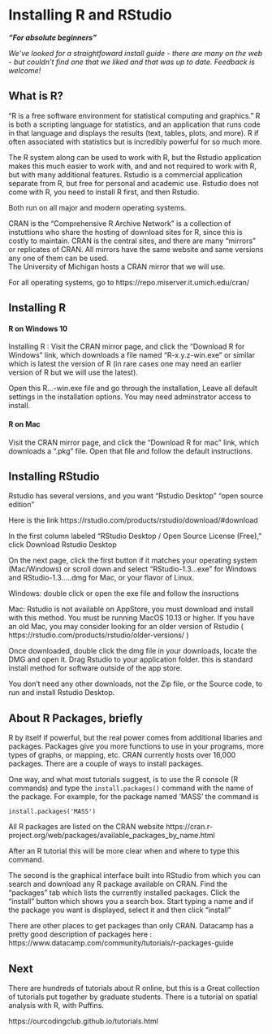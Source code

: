 
# Installing R and RStudio

***"For absolute beginners"***

*We've looked for a straightfoward install guide  - there are many on the web - but couldn't find one that we liked and that was up to date.  Feedback is welcome! *  

## What is R?

"R is a free software environment for statistical computing and graphics."  R is both a scripting language for statistics, and an application that runs code in that language and displays the results (text, tables, plots, and more).    R if often associated with statistics but is incredibly powerful for so much more.  

The R system along can be used to work with R, but the Rstudio application makes this
much easier to work with, and and not required to work with R, but with many additional features.  Rstudio is a commercial application separate from R, but free for personal and academic use.  Rstudio does not come with R, you need to install R first, and then Rstudio. 

Both run on all major and modern operating systems.   

CRAN is the "Comprehensive R Archive Network" is a collection of instuttions who 
share the hosting of download sites for R, since this is costly to maintain.  CRAN 
is the central sites, and there are many "mirrors" or replicates of CRAN.  All mirrors
have the same website and same versions any one of them can be used.  
The University of Michigan hosts a CRAN mirror that we will use. 

For all operating systems, go to https://repo.miserver.it.umich.edu/cran/

## Installing R

#### R on Windows 10
Installing R : Visit the CRAN  mirror page, and click the 
"Download R for Windows" link, which downloads a file named "R-x.y.z-win.exe" 
or similar which is latest the version of R (in rare cases one may need an earlier
version of R but we will use the latest). 

Open this R...-win.exe file and go through the installation, Leave all default settings in the installation options.
You may need adminstrator access to install. 

#### R on Mac
Visit the CRAN  mirror page, and click the 
"Download R for mac" link, which downloads a ".pkg" file.  Open that file and follow the default instructions.   


## Installing RStudio

Rstudio has several versions, and you want "Rstudio Desktop" "open source edition"

Here is the link https://rstudio.com/products/rstudio/download/#download 

In the first column labeled "RStudio Desktop / Open Source License (Free)," click Download Rstudio Desktop

On the next page, click the first button if it matches your operating system (Mac/Windows) or scroll down and select "RStudio-1.3...exe" for Windows and RStudio-1.3.....dmg for Mac, or your flavor of Linux.    

Windows:  double click or open the exe file and follow the insructions

Mac: Rstudio is not available on AppStore, you must download and install with this method. 
 You must be running MacOS 10.13 or higher.    If you have an old Mac, you may consider looking for an older version of Rstudio ( https://rstudio.com/products/rstudio/older-versions/ )

Once downloaded, double click the dmg file in your downloads, locate the DMG and open it.  Drag Rstudio to your application folder.   this is standard install method for software outside of the app store.  

You don't need any other downloads, not the Zip file, or the Source code, to run and install Rstudio Desktop.  

## About R Packages, briefly

R by itself if powerful, but the real power comes from additional libaries and packages.  Packages give you more functions to use in your programs, more types of graphs, or mapping, etc.  CRAN currently hosts over 16,000 packages.  There are a couple of ways to install packages. 

One way, and what most tutorials suggest, is to use the R console (R commands) and type the `install.packages()` command with the name of the package.   For example, for the package named 'MASS' the command is 

`install.packages('MASS')`

All R packages are listed on the CRAN website https://cran.r-project.org/web/packages/available_packages_by_name.html

After an R tutorial this will be more clear when and where to type this command.  

The second is the graphical interface built into RStudio from which you can search and download any R package available on CRAN.  Find the "packages" tab which lists the currently installed packages.  Click the "install" button which shows you a search box. Start typing a name and if the package you want is displayed, select it and then click "install" 

There are other places to get packages than only CRAN.  Datacamp has a pretty good description of packages here : https://www.datacamp.com/community/tutorials/r-packages-guide

## Next

There are hundreds of tutorials about R online, but this is a  Great collection of tutorials put together by graduate students.  There is a tutorial on spatial analysis with R, with Puffins.  

https://ourcodingclub.github.io/tutorials.html

